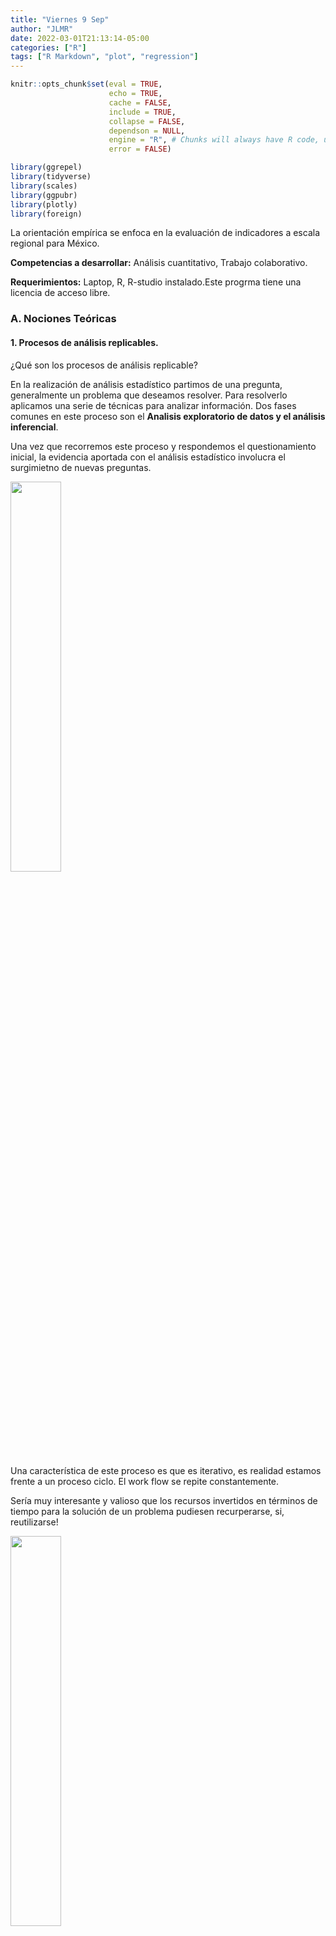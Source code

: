 ```yaml
---
title: "Viernes 9 Sep"
author: "JLMR"
date: 2022-03-01T21:13:14-05:00
categories: ["R"]
tags: ["R Markdown", "plot", "regression"]
---
```




```r
knitr::opts_chunk$set(eval = TRUE, 
                      echo = TRUE, 
                      cache = FALSE,
                      include = TRUE,
                      collapse = FALSE,
                      dependson = NULL,
                      engine = "R", # Chunks will always have R code, unless noted
                      error = FALSE)                     

```



```r

library(ggrepel)
library(tidyverse)
library(scales)
library(ggpubr)
library(plotly)
library(foreign)
```



La orientación empírica se enfoca en la evaluación de indicadores a escala regional para México.

**Competencias a desarrollar:** Análisis cuantitativo, Trabajo colaborativo.

**Requerimientos:**  Laptop,  R, R-studio instalado.Este progrma tiene una licencia de acceso libre. 


### A. Nociones Teóricas

#### 1. Procesos de análisis replicables.

¿Qué son los procesos de análisis replicable?

En la realización de análisis estadístico  partimos de una pregunta, generalmente un problema que deseamos resolver. Para resolverlo aplicamos una serie de técnicas para analizar información. Dos fases comunes en  este proceso son el **Analisis exploratorio de datos y el análisis inferencial**.   

Una vez que recorremos este proceso y respondemos el questionamiento inicial, la evidencia aportada con el análisis estadístico involucra el surgimietno de nuevas preguntas.

![](/images/blog/q.jpeg){width=40%}


Una característica de este proceso es que es iterativo, es realidad estamos frente a un proceso ciclo. El work flow se repite constantemente. 

Sería muy interesante y valioso que los recursos invertidos en términos de tiempo para la solución de un problema pudiesen recurperarse, si, reutilizarse! 

![](/images/blog/recycle.png){width=40%}


De esta forma optimizariamos el uso de nuestros recursos. 

La forma de hacer este uso óptimo en términos de análisis estadístico de datos es utilizando proceso **replicables**.

Piense en las operaciones que comunmente se hacen en *Excel* por ejemplo. Una vez que se finaliza con una estimación se guarda el archivo y cuando se require hacer un análisis nuevo se abre otro archivo a pesar de que se usan funciones similares para aproximar el cálculo se trabaja doble ya que no se tiene un registro que documente nuestro trabajo paso a paso.

A media que se hacen análisis de mayor complejidad o con un volumen de datos de mayor escala, se hace evidente la necesidad de documentar el proceso de análisis para su repoducción futura. 

El entorno de análisis con plataformas como **R studio** esta diseñado explicitamente para permitir la **replicabilidad** del proceso de análisis. 

#### 1.2 RStudio vs. STATA, SPSS y EXCEL.

![](/images/blog/logos.jpeg){width=80%}
La principal ventaja de **R** sobre otros paquetes disponibles en el mercado actualmente es la flexibilidad del entorno *OPEN SOURCE*. Una gran comunidad de usuarios, desarrolla y comparte las herramientas que integran R de foma contínua.

Otra ventajas incluyen: 

+ Integración de código  (lenguaje R).
    
+ Explicitamente incorpora la perspectiva de análisis estadístico y  permite la representación gráfica dinámica (ej. Shiny apps).
    
+ Generación de reportes endiversos formatos, como HTML, PDF,etc.No solo word.

+ Manejo de grandes volumenes de datos (base de datos que contienen millones de registros (individuos, observaciones...)

+ Plataforma que permite  utilizar herramientaspara visualización (ej.paquete ggplot2)

[Ejemplos de uso de R para análisis estadístico](https://insight4health.netlify.app/)

### Algunas consideraciones preeliminares sobre R.

## IDE 

R es un lenguaje que nos permite hablar con la computadora, en analogía con cualquier lenguaje, como aprenderemos existen **sustantivos**, estos son los objetos (data frames o conjunto de adtos),  las funciones pueden entenderse como **verbos** y sus argumentos como **adverbios**.

Estamos aprendiendo un lenguaje para comunicarnos con nuestra computadora con la finalidad de conducir tareas de análisis de datos. 

En la base del proceso de análisis de datos se encuentra la habilidad para almacenar **grandes cantidades de datos** y tener la capacidad para sustraer estos datos cuando lo necesitamos. 

El resto  de actividades como la **manipulación de los datos**, su **visualización** y el **modelado** son etapas en la secuencia del proceso de análisis. 

## IDE Componentes del entorno de trabajo en R  Studio

El entono de trabajo de **R**, (IDE *Integrated Development Environment*) permite introducción de  código para ejecutar estimaciones. Cuatro secciones principales para trabajo: 



![](/images/blog/IDE.jpg)

![](https://raw.githubusercontent.com/JoseLuisManzanaresRivera/intersemestral-2021/main/public/post/R_IDE2.jpg)


 **Source pane** Permite el registro de los comandos las operaciones utilizadas. (el código utilizado)
 
![](/images/blog/source.jpg)

**Environment** 

![](/images/blog/environment.jpg)

**Console y Terminal pane** Area para  introducir código y  ejecutarlo.

![](/images/blog/console.jpg)

**Viewer**


![](/images/blog/viewer.jpg)


A medida que avanzamos con el aprendizaje de la implementación en R aprenderemos a manejar elementos en el entorno de R como: **los objetos**, **tipos de datos**,  **notación**, **funciones**, etc.,

### Instalación de Paquetes.

Estos se integran por  funciones que se han construido por miembros de la comunidad, nos permiten realizar operaciones concretas así como estimar procedimientos estadisticos de diverso gado de complejidad.
Para poder utilizar estos paquetes es necesario instalarlos y activarlos en el espacio de trabajo usando el menú Install y Packages. Área inferior izquierda. La siguiente figura muestra el menú para instalarlos.


![](/images/blog/Packages.jpg)


Alternativamente podemos utilizar la línea de comandos para hacer la instalación usando la función: `install.packages("ggplot2")`.

Un paquete básico es `tidyverse` este es una colección de funciones y es útil para realizar  tareas de análisis de datos e incluye herramientas  para visualización como `ggplot`. 

Una vez que tenemos el paquete que necesitamos instalado, lo activamos con la función  `library()`.


Una via básica de consulta para conocer los propósiots y los paramétros necesarios para las diferentes funciones para anáisis,  es la documentación de ayuda. Esto se hace anteponiendo un signo $?$  al nombre de la función.   Ej. `?mutate`. *IMPORTANTE*, la libreria que contiene la funcion debe estar actualmente activa para poder acceder a la documentación solicitada. 


### Consideraciones a recordar sobre los tipos de variables  clases y tipo de atributos.

- Numeric

- Strings 

- Factors

Esta clase se permite almacenar información categórica,  datos que son categóricos por ejemeplo los estados de la república mexicana, sabemos que son 32 y pueden ser almacenados como un vector de factores, en una variable categórica. 

El vector sexo con valores c("Mujer","Hombre"), igual es de clase factor. Un conjunto de rangos de edad por ejemplo con factores en un vector como grupo_e<-C(1,2,3,4)  para 1:0-12 años, 2:13-24, 3:25-34 y 4 35-64 años. 

Estas variables se pueden representar con vectores de clase factor. Esencialmente un factor es una categoría. Note que  no son variables cuyo orden o magnitud sea de terminante. Por ejemplo en el vector sexo  el 2: Mujer,  no es más que uno: Hombre. 

Para asignar la clase **factor** a un vector únicamente pasamos la funcion `as.factor()`   del paquete `tidyverse` o bien la *built in* función   `factor()`. R almacenará los datos en un vector de enteros **integer** . R también agregará el atributo **levels** al atributo ya existente **class**.


```r
sexo <- factor(c("masculino", "femenino", "femenino", "masculino"))
typeof(sexo) 
class(sexo) 
attributes(sexo) 
sexo
```


Note que los factores parecen texto pero se comportan como números. Note que R convertirá las strings de texto en factores cuando leemos una base de datos.

Para converitr una variable a  texto  **character strings** solo utilizamos la función `as.character()`

Ejemplo

`as.character(sexo)`


## Objetos


### Listas.

Este objeto, permite almacenar un grupo de vectores, cada elemento de la lista puede ser un vector, a diferencia  del caso de los vectores atómicos en donde se agrupan elementos individuales, en una lista cada "elemento" es un vector y estos puden ser de diferentes tipos, ej. numéricos, character strings, logicos. La función utilizada para crear una lista es `list()`

Ejemplo 


```r
lista<-list(100:130,"R",list(TRUE,FALSE)) 
lista 
```


La flexibilidad de este objeto es una ventaja ya que nos permite contar con una herramienta versátil de almacenamiento para agrupar cualquier objeto. 

### Data frames.

Este tipo de objeto es la versión bi-dimensional de una lista donde las **columnas** son vectores (variables) y cada **renglón** observaciones. Este es el tipo de objeto más útil para realizar el análisis de datos. Podemos pensar en un data frame como el equivalente de R a una hoja de cálculo de excel.

Un data frame agrupa los **vectores en columnas**, de tal forma que cada vector de un data frame puede contener un tipo de datos específico, pero cada celda dentro un vector tendrá la misma información. Asímismo, los vectores agrupados en un **data frame** son de la misma longitud. La figura siguiente muestra un ejemplo de esta configuración.

Ejemplo 1

![](/images/blog/dataframe.jpg)

Ejemplo 2

![](/images/blog/dataframe2.jpg)

*Ejemplo.** 

Cargamos un data frame (df) con la función read.csv(). Este df  esta alojado en un archivo de texto separado por comas **commas separeted values**  (.csv) nombrado **ebc15.csv** en la ruta indicada entre comillas: **"C:/Users/..."**. 
```r

egresos<-"https://raw.githubusercontent.com/bordercode/STATISTICS-I-MDR/main/content/english/blog/egresosBC15.csv"

ebc15<-read.csv(egresos)%>%
  select(-X) 


names(ebc15)
glimpse(ebc15)
str(ebc15)
class(ebc15)
```

Este contiene información de egresos hospitalarios. Note que contiene 5 vectores (variables). Hemos  utilizado la función `glimpse()` del paquete `tidyverse`  para conocer el tipo de vectores almacenados en el DF y una función alternativa para conocer esta información  mediante la función `str()` structure.

Note que la clase del objeto `ebc15` es data.frame. También hemos extraído con la función `names()` los nombres de los vectores contenidos en el df.


## Scripts

Para evitar escribir todo el análisis nuevamente, el *work flow* recomendado en **R** es trabajar con **scripts**, estos son archivos de texto en donde almacenamos todo el código utilizado en nuestro análisis.

Aún mejor si deseamos podemos almacenar el código en un archivo R Markdown  [R Markdown](https://rmarkdown.rstudio.com/), lo que nos permite la flexibilidad de crear el resultado del análisis en diversos formatos incluido html. Sí, una página web para consultarla en internet que podemos alojar en servidores como [Netlify](https://www.netlify.com/) o repositorios como [Github](https://github.com/) y publicar el contenido usando **githubweb pages** .

![](/images/blog/scripts.jpg)

Una vez que almacenamos el código en un script podemos ejecutar cada linea de este código (just hit enter en frente de la linea de código a ejecutar), seleccionar una porción  (y lo ejecutamos con ctr+enter) o bien ejecturar todo el **code chunk** (como le decimos en la comunidad **R** a las porciones de código de un script.) utilizando la función **Run** del menú superior. 


### Creación de objetos y lectura de archivos

Ara iniciar el análisis de datos cargamos una base que puede presentarse en una variaedad de formatos (uno muy comun es .csv ) o bien Podemos crear un objeto (ej. un dataframe o una lista de variables) en R y almacenarlo para su análisis, para lo cual asignamos un nombre usando el simbolo $<-$ y tenemos  los datos almacenados en la memoria, a esto le denominamos objetos. El simbolo será el equivalente a el $=$. Se lee igual a...
Esta notación es un estandar en R.

Una vez que nos familizarizamos con la **línea de comando** con facilidad podemos realizar operaciones básicas.


**Note:** Cuando creamos un objeto este aparece en la parte superior derecha en el área de environment

**Ejercicio**

Realice las siguentes operaciones: 

* Elija un número y sume  2. 
* Multipleque el resultado por 3.
* Reste 6 de la respuesta. 

Podemos observar La lista de los objetos activos en el entorno de trabajo usando el comando **ls()**



```r
## Para listar  los objetos disponibles.
ls()
```
Importante: 
**Note:** You can name an object in R almost anything you want, but there are a few rules. First,
a name **cannot start with a number**. Second, a name cannot use some special symbols,
like **^, !, $, @, +, -, /, or * **: Note también que  los nombres son sensibles al uso de mayúsculas. Note que si el nombre asignado ya existe, el nuevo objeto sobre escribirá el objeto anterior.


Ejercicio 


Genere  un **dado virtual:**

```r
1:6
```

Este notación nos permite tener  un lista de números entre 1 y 6, pero es necesario almacenarlos. Para lo cual asignamos un nombre usando el simbolo $<-$ 

```r
Dado<-1:6
Dado
```

**Note:** Cuando creamos un objeto este aparece en la parte superior derecha en el área de environment

![](/images/blog/environment.jpg)


```r
dado<-1:10
dado


dado<-1:6
dado

dice<-1:6
dice
```

¿Qué podemos hacer con el dado?


Comencemos por algunas operaciones aritméticas.


```r
dado-1

dado/2

dado*dado
```

Note que el resultado en cada caso es un vector del mismo tamaño  (en este caso 1x6). Si multiplicamos un vector de un tamaño inferior al primer factor, R replica los valores del vector de menor tamaño hasta alcanzar el tamaño del primero vertor y así aplica la operación para ambos vectores del mismo tamaño. 


Ahora que ya hemos realizado algo de artimética con el dado, veamos como podemos lanzarlo para obtener un número aleatorio. PAra este proposito necesitamos una función. 


## Funciones

Para realizar esta tarea de selección de un número aleatorio, necesitamos una función, en R tener una función es fácil únicamente necesitamos el **nombre** y los **argumentos** (entre paréntesis) sobre los cuales se aplicará dicha función. Algunos ejemplos de funciones disponibles de forma automática en R, incluyen :

```r
round(5.8)

round(3.1416)

factorial(3)
```

Los datos que pasamos en la función los denominamos **argumentos**. Estos pueden ser datos, funciones o resultados de otras funciones. 

Ejemplo: 

```r
mean(1:6)

mean(dado)

round(mean(dado))
```

Para nuestro propósito de obtener un número aleatorio en un lanzamiento de dado, podemos utilizar la funciòn sample, esta toma **dos argumentos**, el vector x y el tamaño de la muestra. 


```r
sample(x=dado,size=1)

sample(x=1:6,size=1)

```

Es posible omitir la etiqueta del argumetno si recordamos que argumento corresponde con la posicion, pero es funciones de mayor tamaño es de ayuda aotar el nombre ya que no siempre recordamos los nombres de todos los argumentos. 

```r
sample(dado,1)

sample(1:6,1)
```




Si necesitamos conocer los nombres de los argumentos de alguna funciòn pasamos el nombre de la funciona la funciòn `args()`, Ejemplo  `args(round)` 


```r
args(round)
```

**Note** que las funciones incluyen valores predeterminados para algunos argumentos, en el caso anterior el valor del argumento *digits* es 0, de modo que si omitimos este argumento, el resultado será el redondeo al entero próximo, sin decimales. 

```r
# Redondeo con dos digitos 
round(3.1416,2)
# Redondeo con un digito
round(3.1416,1)

# redondeo con parametro predeterminado.
round(3.1416)

```
## Muestreo con reemplazo.

Cuando aplicamos la función `sample(dado, size = 2)` notemos que nunca obtenemos dos veces el mismo valor, esto es la función de forma predeterminada considera una muestra aleatoria pero sin reemplazo, para evitar este comportamiento y poder simular el lanzamiento de un dado en realidad en donde podemos obtener por ejemplo el valor 3 y luego otro 3, es necesario inlcuir el argumeto `replace = TRUE`, esto permite que una vez que lanzamos el primer dado, sea posible obtener el mismo valor en el segundo lanzamiento, tal como sucede en el caso real.


```r
sample(dado, size = 2, replace = TRUE)
```

El muestreo con reemplazo es una manera fácil de crear muestras aleatorias simples. POr ejemplo simular correctamente el lanzamiento de un dado en el que obtenemos un numero aleatorio  independiente cada vez. 


Si deseas sumar el valor del dado para los dos lanzamientos, unicametne aplicamos la función de suma y tenemos el resultado de esta simulación con números aleatorios. 

```r
dados <- sample(dado, size = 2, replace = TRUE)
dados

dadosuma<-sum(dados)
dadosuma
```

Qué pasaria si indicamos el valor de *dados* varias veces, cambiará el valor obtenido cada vez que indicamos el nombre del objeto?

```r
dados

dados

dados 
```

Vemos que no obtenemos una nueva muestra aleatoria cada vez que indicamos el nombre del objeto, esto es lo que esperamos ya que una vez que aplicamos una función a un conjunto de argumentos y asignamos un nombre creamos un objeto y al llamarlo obtenemos el  resultado permanentemente.

Si queremos obtener un resultado distinto cada vez que lanzamos el dado podemos especificarlo por medio de una funciòn. 

## Escribe tus propias funciones.


Hasta ahora hemos creado estos objetos:

`dado<-1:6`  

`dados<-(dado,2,replace=TRUE)`

`sum(dados)`

No sería conveniente que escribiésemos estos objetos cada vez que necesitamos el resultado del lanzamiento. Para simplificar este proceso podemos construir una función que haga el trabajo por nosotros de manera automática.

Hagamos una funciòn llama `lanzar()`, esta función nos permitirá tener un el valor nuevo  para cada vez que lancemos los dados, sin tener que reescribir cada objeto. 


**Every function in R has three basic parts:** a **name**, **a body of code**, and **a set of arguments**.

To make your own function, you need to replicate these parts and store them in an R
object, which you can do with the *function* function. To do this, call function() and
follow it with a pair of **braces**, {}:

`mi_función <- function() {}`

```r
lanzar <- function() {
dado <- 1:6
dados <- sample(dado, size = 2, replace = TRUE)
sum(dados)
}

lanzar()
```

## Argumentos

Ahora vamos a incluir  argumentos a nuestra función.
Veamos que sucede cuando incluimos un objeto que no hemos definido, llamémos a este elemento  **tipo**, en lugar del objeto $dado<-1:6$. 

```r
lanzar2 <- function() {
dados <- sample(tipo, size = 2, replace = TRUE)
sum(dados)
}
```

`lanzar2()`

Obtenemos un error: **Error: object 'lanzar2' not found**. esto debido a que no existe el objeto **tipo**.

Este comportamiento de hecho nos permite incluir argumentos, para aplicar la función lo único que necesitamos hacer es indicar este elemento (tipo) como argumento. Al incluir argumentos en nuestra función, podemos en nuestro ejemplo, especificar diferentes tipos de **dados**. 

Recordemos que estamos haciendo dos lanzamientos con un dato de 6 lados, pero podemos especificar otros tipos de dados, como uno con 20 lados, uno con 4 o 3,etc. Esta información la indicamos mediante los argumentos.

```r
lanzar2 <- function(tipo) {
dados <- sample(tipo, size = 2, replace = TRUE)
sum(dados)
}

lanzar2(tipo=1:4)
lanzar2(tipo=1:20)
lanzar2(1:6)

```
`lanzar2(tipo)`

Note que no es necesario nombrar tipo explicitamente, aunque lo podemos hacer para mayor claridad, esto no es necesario por que  tipo es el único argumento de nuestra función `lanzar2()`.

Note que la función resulta en un Error, cuando no proporcionamos  el argumento tipo  ej. `lanzar2()`. Esto es interesante por que de hecho podemos especificar **argumentos predeterminados** al momento de construir la función de tal forma que podemos dejar vacio este espacio cuando estimamos la función. 

```r
lanzar2 <- function(tipo=1:6) {
dados <- sample(tipo, size = 2, replace = TRUE)
sum(dados)
}

lanzar2()

lanzar2(1:12)
```

Ahora cuando llamamos la función, obtenemos la información solicitada!

Ahora es posible proporcionar un tipo de dado particular cada vez que lanzamos el dado o bien si preferimos dejar el argumento en blanco y la función aplicará el valor predeterminado para el argumento tipo.


En síntesis el proceso para crear una función involucra las siguientes partes:

![](images/blog/Funciones.jpg)



### Frecuencia.
 
 
 
```r
# Defining vector
x <- c(3, 7, 5, 13, 20, 23, 39, 23, 40,
	23, 14, 12, 56, 23, 29, 56, 37,
	45, 1, 25, 8, 56, 56)

# Generate frequency table
y <- table(x)

# Print frequency table
print(y)

```

## Moda

```r

# Defining vector
x <- c(3, 7, 5, 13, 20,  39, 23, 40,
	23, 14, 12, 56, 23, 29, 56, 37,
	45, 1, 25, 8, 56, 56)

# Generate frequency table
y <- table(x)

# Print frequency table
print(y)

# Mode of x

moda <- names(y)[which(y == max(y))]

# Print mode
print(moda)
```

 
### Media

[Notación](https://www.geeksforgeeks.org/central-tendency-in-r-programming/#:~:text=Central%20Tendency%20is%20one%20of,centre%20value%20of%20the%20distribution.)

Ejemplo  2

```r

# Defining vector
x <- c(3, 7, 5, 13, 20, 23, 39, 23, 40, 23, 14, 12, 56, 23)

# Print mean
print(mean(x))
```

### Mediana.

Una medida de tendencia central que es util cuando los datos tienen sesgo, ej. cuando la media y la mediana no son iguales.
 
Ejemplo 3

```r
 # Defining vector
x <- c(3, 7, 5, 13, 20, 23, 39,
	23, 40, 23, 14, 12, 56, 23)

# Print Median
median(x)
```


### Ejempo 1 Estimación de medidas de tendencia central básicas. 

###Datos: Correlación entre Salario medio y participación de la Mujer por categoria de ocupación.



```r

# install.packages("datagovindia")

library(datagovindia)

url<-"https://github.com/bordercode/STATISTICS-I-MDR/blob/main/content/english/blog/graduados.rds?raw=true"

ejercicio_1<-read_rds_from_github(url)

```

#### Carreras más populares por categoria.

```r

theme_set(theme_light())

# Cargamos los datos.
# get data using code chunk above.

graduados<-readRDS("graduados.rds")


# Exploración básica para conocer la estructura.

glimpse(graduados)

# Tipo de estructura de datos: Corte transversal (un momento en el tiempo).

# Con 64 observaciones. 21 variables.  Este formato de observacion por renglon y variable por columna lo denominaresmo -tidy data- o datos organizados con estructura estándar.

# Visualización  Scatter con trend para  4 features.  X= Proporcion mujeres/hombres por categoria, Y=mediana del salario, Categoria en color y otra Categoria en point size.

## Observamos variables numéricas, (denotadas int o dbl según sean numeros enteros o decimales), categóricas (denotadas fct).  Otro tipo de datos que no esta presente paro es comun es chr, (string de texto, ejemplo nombre de países, calles, etc.)


# Alternativa  para conocer la estructura de datos. Desventaja si son muchas variables es una gran tabla. 

str(graduados)

# Medidas de tendencia central y estadistica descriptiva básica.
summary(graduados)


 g<-ggplot(graduados,aes(ShareWomen,Median, color=Area,size=Sample_size, label=Major))+
  geom_point()+
  geom_smooth(aes(group=1),method = "lm")+
  expand_limits(y=0)+
  scale_color_brewer(palette="Dark2")+
  scale_y_continuous(labels=dollar_format())+
  scale_x_continuous(labels=percent_format())+
  labs(x="Mujeres/Hombres", y="Salario Medio  US$")+
    theme(legend.position="botton")
  
  ggplotly(g)

```
